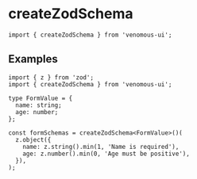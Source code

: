 
# createZodSchema

```tsx
import { createZodSchema } from 'venomous-ui';
```

## Examples

```tsx
import { z } from 'zod';
import { createZodSchema } from 'venomous-ui';

type FormValue = {
  name: string;
  age: number;
};

const formSchemas = createZodSchema<FormValue>()(
  z.object({
    name: z.string().min(1, 'Name is required'),
    age: z.number().min(0, 'Age must be positive'),
  }),
);
```
